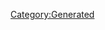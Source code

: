 {{Database/Music/MusicInfo
 |ID=79
 |Cov=24
 |Cd=14
 |Nam=24
 |Div=24
 |Ma=1
 |SerieId=1
 |SerieLogoId=1
 |WavId=77
 |VariationId=0
 |Dsc=24
 |Strt=10
 |ValkyrieBattle=1
 |ValkyrieIntro=1
 |ValkyrieIntroSky=1
 |DivaSolo=1
 |DivaMulti=1
 |Exp=1
}}
[[Category:Generated]]
